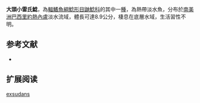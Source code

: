 {{Speciesbox
| name = 大頭小雷氏鯰
| image = 
| image_width = 250px
| status = NE
| status_system = IUCN3.1
| genus = Rhamdella
| species = exsudans
| authority = [[Jenyns|Jenyns]], 1842
| synonyms = *''Pimelodus exsudans '',Jenyns, 1842 
}}

'''大頭小雷氏鯰'''，為[[輻鰭魚綱|輻鰭魚綱]][[鯰形目|鯰形目]][[鼬鯰科|鼬鯰科]]的其中一[[種|種]]，為熱帶淡水魚，分布於[[南美洲|南美洲]][[巴西|巴西]][[里約熱內盧|里約熱內盧]]淡水流域，體長可達8.9公分，棲息在底層水域，生活習性不明。

==参考文献==
*{{FishBase_species|genus=Rhamdella|species=exsudans|year=2015|month=7}}

== 扩展阅读 ==
{{refbegin}}
{{wikispecies-inline|Rhamdella exsudans|大頭小雷氏鯰}}
{{refend}}
{{Taxonbar|from=Q5604478}}

[[Category:小雷氏鯰屬|exsudans]]